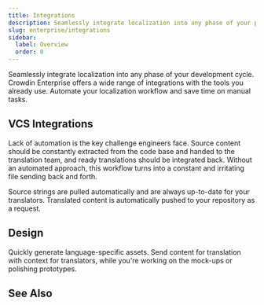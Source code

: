 ```yaml
---
title: Integrations
description: Seamlessly integrate localization into any phase of your product
slug: enterprise/integrations
sidebar:
  label: Overview
  order: 0
---
```



Seamlessly integrate localization into any phase of your development cycle. Crowdin Enterprise offers a wide range of integrations with the tools you already use. Automate your localization workflow and save time on manual tasks.

<LinkCard
  title="Crowdin Store"
  description="Explore 600+ integrations to streamline your localization process."
  href="https://store.crowdin.com/"
  target="_blank"
/>

## VCS Integrations

Lack of automation is the key challenge engineers face. Source content should be constantly extracted from the code base and handed to the translation team, and ready translations should be integrated back. Without an automated approach, this workflow turns into a constant and irritating file sending back and forth.

Source strings are pulled automatically and are always up-to-date for your translators. Translated content is automatically pushed to your repository as a request.

<CardGrid>
  <LinkCard
    title="GitHub"
    href="/enterprise/github-integration"
  />
  <LinkCard
    title="GitLab"
    href="/enterprise/gitlab-integration"
  />
  <LinkCard
    title="Bitbucket"
    href="/enterprise/bitbucket-integration"
  />
  <LinkCard
    title="Azure Repos"
    href="/enterprise/azure-repos-integration"
  />
</CardGrid>

## Design

Quickly generate language-specific assets. Send content for translation with context for translators, while you're working on the mock-ups or polishing prototypes.

<CardGrid>
  <LinkCard
    title="Figma"
    href="/enterprise/figma-plugin"
  />
  <LinkCard
    title="Sketch"
    href="/enterprise/sketch-plugin"
  />
  <LinkCard
    title="Adobe XD"
    href="/enterprise/adobe-xd-plugin"
  />
  <LinkCard
    title="More"
    href="https://store.crowdin.com/categories/design"
    target="_blank"
  />
</CardGrid>

## See Also

<CardGrid>
  <LinkCard
    title="Content Delivery"
    href="/enterprise/content-delivery"
  />
  <LinkCard
    title="Jira"
    href="/enterprise/jira-integration"
  />
  <LinkCard
    title="Google Play"
    href="/enterprise/google-play-integration"
  />
  <LinkCard
    title="Slack"
    href="/enterprise/account-notifications/#slack-integration"
  />
</CardGrid>
